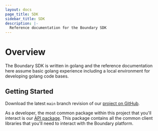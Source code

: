 ```yaml
---
layout: docs
page_title: SDK
sidebar_title: SDK
description: |-
  Reference documentation for the Boundary SDK
---
```


# Overview

The Boundary SDK is written in golang and the reference documentation here assume basic golang experience including a local 
environment for developing golang code bases.

## Getting Started

Download the latest `main` branch revision of our [project on GitHub](https://github.com/hashicorp/boundary). 

As a developer, the most common package within this project that you'll interact is our [API package](https://github.com/hashicorp/boundary/tree/main/api). 
This package contains all the common client libraries that you'll need to interact with the Boundary platform. 
